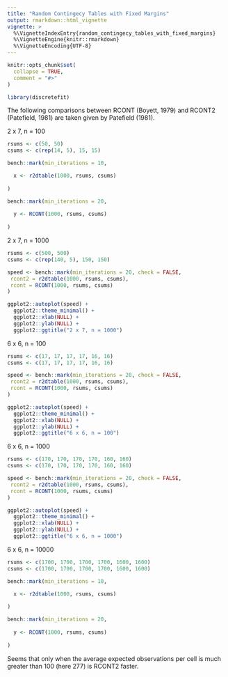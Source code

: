 ```yaml
---
title: "Random Contingecy Tables with Fixed Margins"
output: rmarkdown::html_vignette
vignette: >
  %\VignetteIndexEntry{random_contingecy_tables_with_fixed_margins}
  %\VignetteEngine{knitr::rmarkdown}
  %\VignetteEncoding{UTF-8}
---
```


```r
knitr::opts_chunk$set(
  collapse = TRUE,
  comment = "#>"
)
```

```r
library(discretefit)
```

The following comparisons between RCONT (Boyett, 1979) and RCONT2 (Patefield, 1981) are taken given by Patefield (1981).

2 x 7, n = 100
```r

rsums <- c(50, 50)
csums <- c(rep(14, 5), 15, 15)

bench::mark(min_iterations = 10,

  x <- r2dtable(1000, rsums, csums)
  
)

bench::mark(min_iterations = 20,
  
  y <- RCONT(1000, rsums, csums)
  
)

```

2 x 7, n = 1000

```r

rsums <- c(500, 500)
csums <- c(rep(140, 5), 150, 150)

speed <- bench::mark(min_iterations = 20, check = FALSE, 
 rcont2 = r2dtable(1000, rsums, csums),
 rcont = RCONT(1000, rsums, csums)
)

ggplot2::autoplot(speed) +
  ggplot2::theme_minimal() +
  ggplot2::xlab(NULL) +
  ggplot2::ylab(NULL) +
  ggplot2::ggtitle("2 x 7, n = 1000")

```

6 x 6, n = 100

```r

rsums <- c(17, 17, 17, 17, 16, 16)
csums <- c(17, 17, 17, 17, 16, 16)

speed <- bench::mark(min_iterations = 20, check = FALSE, 
 rcont2 = r2dtable(1000, rsums, csums),
 rcont = RCONT(1000, rsums, csums)
)

ggplot2::autoplot(speed) +
  ggplot2::theme_minimal() +
  ggplot2::xlab(NULL) +
  ggplot2::ylab(NULL) +
  ggplot2::ggtitle("6 x 6, n = 100")

```

6 x 6, n = 1000

```r

rsums <- c(170, 170, 170, 170, 160, 160)
csums <- c(170, 170, 170, 170, 160, 160)

speed <- bench::mark(min_iterations = 20, check = FALSE, 
 rcont2 = r2dtable(1000, rsums, csums),
 rcont = RCONT(1000, rsums, csums)
)

ggplot2::autoplot(speed) +
  ggplot2::theme_minimal() +
  ggplot2::xlab(NULL) +
  ggplot2::ylab(NULL) +
  ggplot2::ggtitle("6 x 6, n = 1000")

```

6 x 6, n = 10000

```r

rsums <- c(1700, 1700, 1700, 1700, 1600, 1600)
csums <- c(1700, 1700, 1700, 1700, 1600, 1600)

bench::mark(min_iterations = 10,

  x <- r2dtable(1000, rsums, csums)
  
)

bench::mark(min_iterations = 20,
  
  y <- RCONT(1000, rsums, csums)
  
)

```

Seems that only when the average expected observations per cell is much greater than 100 (here 277) is RCONT2 faster. 

